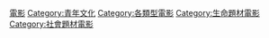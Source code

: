 [[Category:青少年|電影]]
[[Category:青年文化|Category:青年文化]]
[[Category:各類型電影|Category:各類型電影]]
[[Category:生命題材電影|Category:生命題材電影]]
[[Category:社會題材電影|Category:社會題材電影]]
